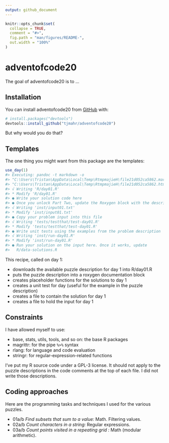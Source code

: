 ```yaml
---
output: github_document
---
```


<!-- README.md is generated from README.Rmd. Please edit that file -->

```r
knitr::opts_chunk$set(
  collapse = TRUE,
  comment = "#>",
  fig.path = "man/figures/README-",
  out.width = "100%"
)
```

# adventofcode20

<!-- badges: start -->
<!-- badges: end -->

The goal of adventofcode20 is to ...

## Installation

You can install adventofcode20 from [GitHub](https://github.com/) with:

``` r
# install.packages("devtools")
devtools::install_github("tjmahr/adventofcode20")
```

But why would you do that?

## Templates

The one thing you might want from this package are the templates:

```r
use_day(1)
#> Executing: pandoc -t markdown -o 
#> "C:\Users\Tristan\AppData\Local\Temp\RtmpmajieH\file21d052ca5862.markdown" 
#> "C:\Users\Tristan\AppData\Local\Temp\RtmpmajieH\file21d052ca5862.html"
#> √ Writing 'R/day01.R'
#> * Modify 'R/day01.R'
#> ● Write your solution code here
#> ● Once you unlock Part Two, update the Roxygen block with the description
#> √ Writing 'inst/input01.txt'
#> * Modify 'inst/input01.txt'
#> ● Copy your problem input into this file
#> √ Writing 'tests/testthat/test-day01.R'
#> * Modify 'tests/testthat/test-day01.R'
#> ● Write unit tests using the examples from the problem description
#> √ Writing 'inst/run-day01.R'
#> * Modify 'inst/run-day01.R'
#> ● Run your solution on the input here. Once it works, update 
#>   R/data-solutions.R
```

This recipe, called on day 1:

  - downloads the available puzzle description for day 1 into R/day01.R
  - puts the puzzle description into a roxygen documentation block
  - creates placeholder functions for the solutions to day 1
  - creates a unit test for day (useful for the example in the puzzle
    description)
  - creates a file to contain the solution for day 1
  - creates a file to hold the input for day 1

## Constraints

I have allowed myself to use:

* base, stats, utils, tools, and so on: the base R packages
* magrittr: for the pipe `%>%` syntax
* rlang: for language and code evaluation
* stringr: for regular-expression-related functions

I've put my R source code under a GPL-3 license. It should not apply to the
puzzle descriptions in the code comments at the top of each file. I did not
write those descriptions.

## Coding approaches 

Here are the programming tasks and techniques I used for the various
puzzles. 

- 01a/b _Find subsets that sum to a value:_ Math. Filtering values.
- 02a/b _Count characters in a string:_ Regular expressions.
- 03a/b _Count points visited in a repeating grid :_ Math (modular arithmetic).


